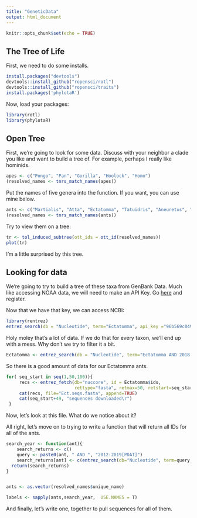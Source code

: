 ```yaml
---
title: "GeneticData"
output: html_document
---
```


```r
knitr::opts_chunk$set(echo = TRUE)
```

## The Tree of Life

First, we need to do some installs.

```r
install.packages("devtools")
devtools::install_github("ropensci/rotl")
devtools::install_github("ropensci/traits")
install.packages('phylotaR')
```

Now, load your packages:


```r
library(rotl)
library(phylotaR)
```

## Open Tree

First, we're going to look for some data. Discuss with your neighbor a clade you like and want to build a tree of. For example, perhaps I really like hominids. 
```r
apes <- c("Pongo", "Pan", "Gorilla", "Hoolock", "Homo")
(resolved_names <- tnrs_match_names(apes))
```
Put the names of five genera into the function. If you want, you can use mine below.

```r
ants <- c("Martialis", "Atta", "Ectatomma", "Tatuidris", "Aneuretus", "Xymmer", "Aenictus")
(resolved_names <- tnrs_match_names(ants))
```


Try to view them on a tree:

```r
tr <- tol_induced_subtree(ott_ids = ott_id(resolved_names))
plot(tr)
```

I'm a little surprised by this tree. 

## Looking for data

We're going to try to build a tree of these taxa from GenBank Data. Much like accessing NOAA data, we will need to make an API Key. Go [here](https://www.ncbi.nlm.nih.gov/account/) and register.

Now that we have that key, we can access NCBI:

```r
library(rentrez)
entrez_search(db = "Nucleotide", term="Ectatomma", api_key ="96b569c049fe3d3055c5b747112dfec84308")
```


Holy moley that's a lot of data. If we do that for every taxon, we'll end up with a mess. Why don't we try to filter it a bit.


```r
Ectatomma <- entrez_search(db = "Nucleotide", term="Ectatomma AND 2018:2019[PDAT]", retmax = 100, api_key ="96b569c049fe3d3055c5b747112dfec84308")
```

So there is a good amount of data for our Ectatomma ants.


```r
for( seq_start in seq(1,50,100)){
     recs <- entrez_fetch(db="nuccore", id = Ectatomma$ids,
                          rettype="fasta", retmax=50, retstart=seq_start)
     cat(recs, file="Ect.seqs.fasta", append=TRUE)
     cat(seq_start+49, "sequences downloaded\r")
 }
```

Now, let's look at this file. What do we notice about it? 


All right, let's move on to trying to write a function that will return all IDs for all of the ants.

```r

search_year <- function(ant){
    search_returns <- c()
    query <- paste0(ant, " AND ", "2012:2019[PDAT]")
    search_returns[ant] <- c(entrez_search(db="Nucleotide", term=query, retmax=20,api_key ="96b569c049fe3d3055c5b747112dfec84308"))
  return(search_returns)
}


ants <- as.vector(resolved_names$unique_name)

labels <- sapply(ants,search_year,  USE.NAMES = T)


```

And finally, let's write one, together to pull sequences for all of them.

```r


```


